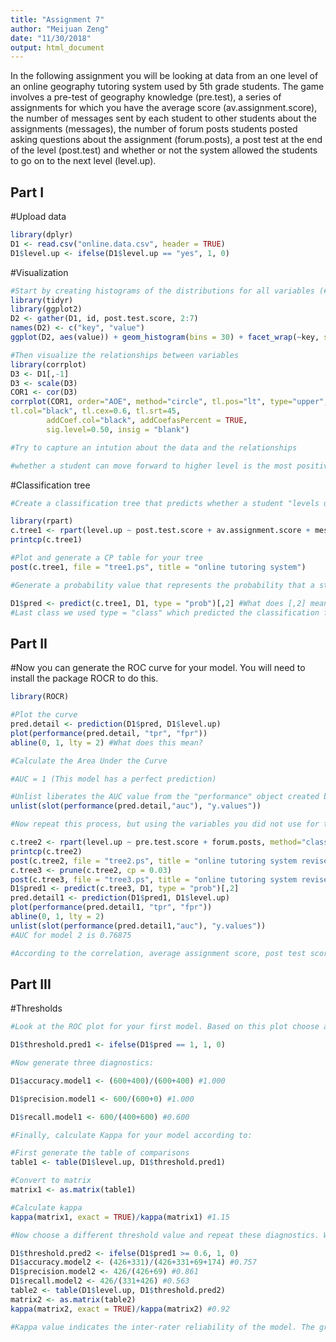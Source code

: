 ```yaml
---
title: "Assignment 7"
author: "Meijuan Zeng"
date: "11/30/2018"
output: html_document
---
```


In the following assignment you will be looking at data from an one level of an online geography tutoring system used by 5th grade students. The game involves a pre-test of geography knowledge (pre.test), a series of assignments for which you have the average score (av.assignment.score),  the number of messages sent by each student to other students about the assignments (messages), the number of forum posts students posted asking questions about the assignment (forum.posts), a post test at the end of the level (post.test) and whether or not the system allowed the students to go on to the next level (level.up).  

## Part I

#Upload data
```r
library(dplyr)
D1 <- read.csv("online.data.csv", header = TRUE)
D1$level.up <- ifelse(D1$level.up == "yes", 1, 0)
```

#Visualization 
```r
#Start by creating histograms of the distributions for all variables (#HINT: look up "facet" in the ggplot documentation)
library(tidyr)
library(ggplot2)
D2 <- gather(D1, id, post.test.score, 2:7)
names(D2) <- c("key", "value")
ggplot(D2, aes(value)) + geom_histogram(bins = 30) + facet_wrap(~key, scale = 'free')

#Then visualize the relationships between variables
library(corrplot)
D3 <- D1[,-1]
D3 <- scale(D3)
COR1 <- cor(D3)
corrplot(COR1, order="AOE", method="circle", tl.pos="lt", type="upper",        
tl.col="black", tl.cex=0.6, tl.srt=45, 
        addCoef.col="black", addCoefasPercent = TRUE,
        sig.level=0.50, insig = "blank")

#Try to capture an intution about the data and the relationships

#whether a student can move forward to higher level is the most positively correlated with the student's average assignment score, followed by the post.test score and messages. So I will choose these 3 variables to predict if a student can level up in my classification tree.
```
#Classification tree
```r
#Create a classification tree that predicts whether a student "levels up" in the online course using three variables of your choice (As we did last time, set all controls to their minimums)

library(rpart)
c.tree1 <- rpart(level.up ~ post.test.score + av.assignment.score + messages, method="class", data=D1) 
printcp(c.tree1)

#Plot and generate a CP table for your tree 
post(c.tree1, file = "tree1.ps", title = "online tutoring system")

#Generate a probability value that represents the probability that a student levels up based your classification tree 

D1$pred <- predict(c.tree1, D1, type = "prob")[,2] #What does [,2] mean here?
#Last class we used type = "class" which predicted the classification for us, this time we are using type = "prob" to see the probability that our classififcation is based on.

```
## Part II
#Now you can generate the ROC curve for your model. You will need to install the package ROCR to do this.
```r
library(ROCR)

#Plot the curve
pred.detail <- prediction(D1$pred, D1$level.up) 
plot(performance(pred.detail, "tpr", "fpr"))
abline(0, 1, lty = 2) #What does this mean?

#Calculate the Area Under the Curve

#AUC = 1 (This model has a perfect prediction)

#Unlist liberates the AUC value from the "performance" object created by ROCR
unlist(slot(performance(pred.detail,"auc"), "y.values"))

#Now repeat this process, but using the variables you did not use for the previous model and compare the plots & results of your two models. Which one do you think was the better model? Why?

c.tree2 <- rpart(level.up ~ pre.test.score + forum.posts, method="class", data=D1) 
printcp(c.tree2)
post(c.tree2, file = "tree2.ps", title = "online tutoring system revised")
c.tree3 <- prune(c.tree2, cp = 0.03)
post(c.tree3, file = "tree3.ps", title = "online tutoring system revised2")
D1$pred1 <- predict(c.tree3, D1, type = "prob")[,2]
pred.detail1 <- prediction(D1$pred1, D1$level.up) 
plot(performance(pred.detail1, "tpr", "fpr"))
abline(0, 1, lty = 2)
unlist(slot(performance(pred.detail1,"auc"), "y.values"))
#AUC for model 2 is 0.76875

#According to the correlation, average assignment score, post test scores, and messages should be the best 3 predictors for "level up" compared to forum posts and pre test scores. The AUC value for model 1 is higher than that for model 2, indicating that model 1 is better.
```
## Part III
#Thresholds
```r
#Look at the ROC plot for your first model. Based on this plot choose a probability threshold that balances capturing the most correct predictions against false positives. Then generate a new variable in your data set that classifies each student according to your chosen threshold.

D1$threshold.pred1 <- ifelse(D1$pred == 1, 1, 0)

#Now generate three diagnostics:

D1$accuracy.model1 <- (600+400)/(600+400) #1.000

D1$precision.model1 <- 600/(600+0) #1.000

D1$recall.model1 <- 600/(400+600) #0.600

#Finally, calculate Kappa for your model according to:

#First generate the table of comparisons
table1 <- table(D1$level.up, D1$threshold.pred1)

#Convert to matrix
matrix1 <- as.matrix(table1)

#Calculate kappa
kappa(matrix1, exact = TRUE)/kappa(matrix1) #1.15

#Now choose a different threshold value and repeat these diagnostics. What conclusions can you draw about your two thresholds?

D1$threshold.pred2 <- ifelse(D1$pred1 >= 0.6, 1, 0)
D1$accuracy.model2 <- (426+331)/(426+331+69+174) #0.757
D1$precision.model2 <- 426/(426+69) #0.861
D1$recall.model2 <- 426/(331+426) #0.563
table2 <- table(D1$level.up, D1$threshold.pred2)
matrix2 <- as.matrix(table2)
kappa(matrix2, exact = TRUE)/kappa(matrix2) #0.92

#Kappa value indicates the inter-rater reliability of the model. The greater value indicates the greater reliability between our data and the model. We can conclude that model 1 has more reliable predictors than model 2. Besides, based on previous correlation table and AUC calculations, we can say that model 1 predicts better.
```



